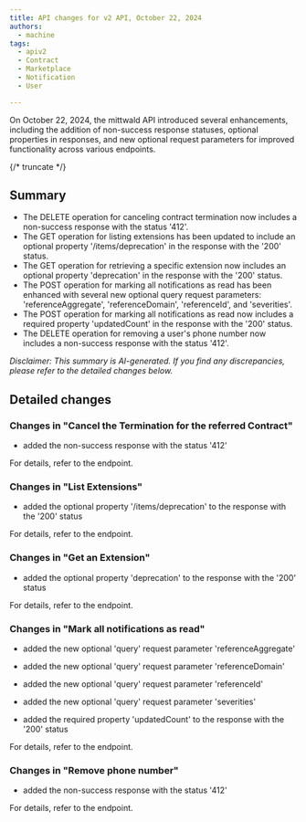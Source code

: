 ```yaml
---
title: API changes for v2 API, October 22, 2024
authors:
  - machine
tags:
  - apiv2
  - Contract
  - Marketplace
  - Notification
  - User

---
```



On October 22, 2024, the mittwald API introduced several enhancements, including the addition of non-success response statuses, optional properties in responses, and new optional request parameters for improved functionality across various endpoints.

{/* truncate */}



## Summary


- The DELETE operation for canceling contract termination now includes a non-success response with the status '412'.
- The GET operation for listing extensions has been updated to include an optional property '/items/deprecation' in the response with the '200' status.
- The GET operation for retrieving a specific extension now includes an optional property 'deprecation' in the response with the '200' status.
- The POST operation for marking all notifications as read has been enhanced with several new optional query request parameters: 'referenceAggregate', 'referenceDomain', 'referenceId', and 'severities'.
- The POST operation for marking all notifications as read now includes a required property 'updatedCount' in the response with the '200' status.
- The DELETE operation for removing a user's phone number now includes a non-success response with the status '412'.

_Disclaimer: This summary is AI-generated. If you find any discrepancies, please refer to the detailed changes below._


## Detailed changes



### Changes in "Cancel the Termination for the referred Contract"


- added the non-success response with the status '412'


For details, refer to the <OperationLink operation="contract-cancel-contract-termination" apiVersion="v2" /> endpoint.



### Changes in "List Extensions"


- added the optional property '/items/deprecation' to the response with the '200' status


For details, refer to the <OperationLink operation="extension-list-extensions" apiVersion="v2" /> endpoint.



### Changes in "Get an Extension"


- added the optional property 'deprecation' to the response with the '200' status


For details, refer to the <OperationLink operation="extension-get-extension" apiVersion="v2" /> endpoint.



### Changes in "Mark all notifications as read"


- added the new optional 'query' request parameter 'referenceAggregate'

- added the new optional 'query' request parameter 'referenceDomain'

- added the new optional 'query' request parameter 'referenceId'

- added the new optional 'query' request parameter 'severities'

- added the required property 'updatedCount' to the response with the '200' status


For details, refer to the <OperationLink operation="notifications-read-all-notifications" apiVersion="v2" /> endpoint.



### Changes in "Remove phone number"


- added the non-success response with the status '412'


For details, refer to the <OperationLink operation="user-remove-phone-number" apiVersion="v2" /> endpoint.



